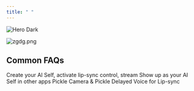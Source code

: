 ```yaml
---
title: " "
---
```


<img
  className="hidden dark:block"
  src="/images/hero-dark.png"
  alt="Hero Dark"
/>

![zgdg.png](/images/zgdg.png)

## Common FAQs

<CardGroup cols={3}>
  <Card title="Start Pickle" icon="rocket" href="/getstarted/installpickle">
    Create your AI Self, activate lip-sync control, stream
  </Card>
  <Card title="How to Stream" icon="video" href="/getstarted/streamtootherapps">
    Show up as your AI Self in other apps
  </Card>
  <Card title="Stream Troubleshoot" icon="wrench" href="/troubleshooting/streamtroubleshooting">
    Pickle Camera & Pickle Delayed Voice for Lip-sync
  </Card>
</CardGroup>